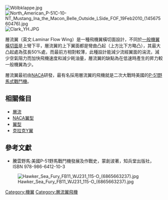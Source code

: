 {{no footnotes|time=2015-05-17T04:06:27+00:00}}
[[File:Wölbklappe.jpg|thumb]]
[[File:North_American_P-51C-10-NT_Mustang_Ina_the_Macon_Belle_Outside_LSide_FOF_19Feb2010_(14567560476).jpg|thumb]]
[[File:Clark_YH.JPG|thumb]]

層流翼（英文:Laminar Flow Wing）是一種飛機翼橫切面設計，不同於[[克拉克Y翼|一般機翼橫切面]]是上彎下平，層流翼的上下翼面都是彎曲凸起（上方比下方略凸），其最大凸起處為弦長50%處，而最前方相對較薄，此種設計能減少流經翼面的湍流，減少空氣阻力而加快飛機速度和減少耗油量，層流翼的缺點為在低速時產生的昇力較一般機翼為少。

層流翼最初由[[美國國家航空諮詢委員會|NACA]]研發，最有名採用層流翼的飛機就是二次大戰時美國的[[P-51戰鬥機|P-51野馬式戰鬥機]]。

==相關條目==
*[[層流|層流]]
*[[NACA翼型|NACA翼型]]
*[[翼型|翼型]]
*[[克拉克Y翼|克拉克Y翼]]

==參考文獻==
*騰雲野馬:美國P-51野馬戰鬥機發展及作戰史，蒙創波著，知兵堂出版社，ISBN 978-986-6412-10-3
[[File:Hawker_Sea_Fury_FB11_WJ231_115-O_(6865663237).jpg|thumb]]

{{飞机结构}}

[[Category:機翼|Category:機翼]]
[[Category:層流翼飛機|Category:層流翼飛機]]